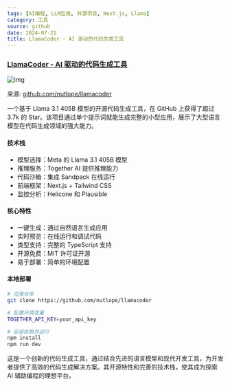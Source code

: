 ```yaml
---
tags: [AI编程, LLM应用, 开源项目, Next.js, Llama]
category: 工具
source: github
date: 2024-07-21
title: LlamaCoder - AI 驱动的代码生成工具
---
```


### [LlamaCoder - AI 驱动的代码生成工具](https://github.com/nutlope/llamacoder)

![img](https://img.mengpeng.tech/i/2024/12/08/675577de4a5cb.webp)

来源: [github.com/nutlope/llamacoder](https://github.com/nutlope/llamacoder)

一个基于 Llama 3.1 405B 模型的开源代码生成工具，在 GitHub 上获得了超过 3.7k 的 Star。该项目通过单个提示词就能生成完整的小型应用，展示了大型语言模型在代码生成领域的强大能力。

#### 技术栈
- 模型选择：Meta 的 Llama 3.1 405B 模型
- 推理服务：Together AI 提供推理能力
- 代码沙箱：集成 Sandpack 在线运行
- 前端框架：Next.js + Tailwind CSS
- 监控分析：Helicone 和 Plausible

#### 核心特性
- 一键生成：通过自然语言生成应用
- 实时预览：在线运行和调试代码
- 类型支持：完整的 TypeScript 支持
- 开源免费：MIT 许可证开源
- 易于部署：简单的环境配置

#### 本地部署
```bash
# 克隆仓库
git clone https://github.com/nutlope/llamacoder

# 配置环境变量
TOGETHER_API_KEY=your_api_key

# 安装依赖并运行
npm install
npm run dev
```

这是一个创新的代码生成工具，通过结合先进的语言模型和现代开发工具，为开发者提供了高效的代码生成解决方案。其开源特性和完善的技术栈，使其成为探索 AI 辅助编程的理想平台。 